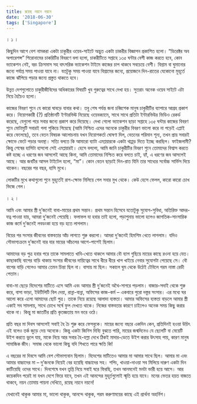 ```yaml
---
title: রয়েছ নয়নে নয়নে
date: '2018-06-30'
tags: ['Singapore']
---
```


। ১ ।

কিছুদিন আগে বেশ নামকরা একটা চাকুরীর ওয়েব-সাইটে অদ্ভুত একটা চাকরীর বিজ্ঞাপন প্রকাশিত হলো। “ডিরেক্টর অব অপারেশন্স” শিরোনামের চাকরিটির বিবরণে বলা হলো, চাকরীটিতে সপ্তাহে ১৩৫ ঘন্টার বেশী কাজ করতে হবে, কোন ভ্যাকেশন নেই, বরং ক্রিসমাস সহ বাৎসরিক ভ্যাকেশন টাইমে কাজের চাপ থাকবে সবচেয়ে বেশী। বিশ্রাম বা ঘুমানোর জন্যে পর্যাপ্ত সময় পাওয়া যাবে না। যতটুকু সময় পাওয়া যাবে বিশ্রামের জন্যে, প্রয়োজনে দিন-রাতের যেকোনো মুহূর্তে কাজে ঝাঁপিয়ে পড়ার জন্যে প্রস্তুত থাকতে হবে।

উন্নত দেশগুলোতে চাকুরীজীবিদের অধিকারের বিষয়টি খুব গুরুত্বের সাথে দেখা হয়। সুতরাং অনেক ওয়েব সাইটে এটা নিয়ে হৈচৈও হলো।

কাজের বিবরণ শুনে যে কারো ঘাবড়ে যাবার কথা। তবু শেষ পর্যন্ত জনা চব্বিশেক মানুষ চাকুরীটির ব্যাপারে আগ্রহ প্রকাশ করে। নিয়োগকারী (?) প্রতিষ্ঠানটি ইণ্টারভিঊ নিয়েছে ওয়েবক্যামে, সাথে সাথে প্রতিটা ইন্টারভিউর ভিডিও রেকর্ড করেছে, যেগুলো পরে সবার জন্যে প্রকাশ করে দিয়েছে। দেখা গেলো ভ্যাকেশন ছাড়া সপ্তাহে ১৩৫ ঘন্টার কাজের বিবরণ শুনে মোটামুটি সবারই গলা শুকিয়ে গিয়েছে (আমি নিশ্চিত এদের অনেকে চাকুরীর বিবরণ ভালো করে না পড়েই এপ্লাই করে ফেলেছে), তবে বেতন বিষয়ক আলোচনায় যখন নিয়োগকর্তা ঘোষণা দিল, বেতনের পরিমান শূন্য, তখন প্রায় সবারই ক্ষোভে ফেটে পড়ার অবস্থা। সত্যি বলতে কি আমারো ব্যাটা এমপ্লয়ারকে একটা থাপ্পড় দিতে ইচ্ছে করছিল। ফাইজলামী? কিন্তু শেষের হাসিটা হাসলো সেই এমপ্লয়ারই। হেসে বললো, আমি জানি চাকুরীটির বিবরণ শুনে তোমাদের বিশ্বাস করতে কষ্ট হচ্ছে এ ধরণের জব আসলেই আছে কিনা, আমি তোমাদের নিশ্চিত করে বলতে চাই, হ্যাঁ, এ ধরণের জব আসলেই আছে। আর জবটির আসল টাইটেল হলো, “মা”। কোন বেতন ছাড়াই দিন-রাত যিনি তার সাধ্যের সর্বোচ্চ সার্ভিস দিয়ে থাকেন। বছরের পর বছর, হাসি মুখে।

লোকটির মুখে কথাগুলো শুনে মুহূর্তেই রাগ-ক্ষোভ মিলিয়ে গেল সবার মুখ থেকে। কেউ হেসে ফেলল, কারো কারো চোখ ভিজে গেল।

। ২ ।

আমি এবং আমার স্ত্রী দু’জনেই বাবা-মায়ের প্রথম সন্তান। প্রথম সন্তান হিসেবে যতোটুকু সুযোগ-সুবিধা, অতিরিক্ত আদর-যত্ন পাওয়া যায়, আমরা দু’জনেই পেয়েছি। ফলাফল যা হবার তাই হলো, পড়াশুনায় ভালো হলেও জাগতিক-সাংসারিক কাজ কর্মে দু’জনেই লবডংকা হয়ে বড় হতে লাগলাম।

বিয়ের পর সংসার জীবনের বাস্তবতার আঁচ লাগতে শুরু করলো। আমরা দু’জনেই হিমশিম খেতে লাগলাম। যদিও সৌভাগ্যক্রমে দু’জনেই যার যার মায়ের আঁচলের আশে-পাশেই ছিলাম।

আমাদের বড় পুত্র হবার পরে তাকে সামলাতে খাবি-খেতে থাকলে আমার বৌ ব্যাগ গুছিয়ে মায়ের কাছে রওনা হয়ে যেত। কাছাকাছি বাপের বাড়ি থাকায় সংসার জীবনের দায়িত্বের সাথে ধীরে ধীরে খাপ খাইয়ে নেবার সুযোগটা পেয়েছে সে। বৌ বাপের বাড়ি গেলেও আমার তেমন চিন্তা ছিল না। বাসায় মা ছিল। সকালে ঘুম থেকে উঠেই টেবিলে গরম নাস্তা রেডী পেতাম।

বাবা-মা ছেড়ে বিদেশের মাটিতে এসে আমি এবং আমার স্ত্রী দু’জনেই অথৈ-সাগরে পড়লাম। বাজার-সদাই থেকে শুরু করে, বাসা ভাড়া, ইউটিলিটি বিল দেয়া, রান্না-বান্না, অফিসের কাজ-কর্ম – একবারে পুরো দস্তুর সংসার। এর মধ্যে ঘর আলো করে এলো আমাদের ছোট পুত্র। তাকে নিয়ে রয়েছে আলাদা ব্যস্ততা। আমার অফিসের ব্যস্ততা বাড়লে আমার স্ত্রী একাই সব সামলায়, সাথে চোখে সর্ষে ফুল দেখতে থাকে। নিজের বাস্তবতার কারণে চাইলেও অনেক সময় কিছু করার থাকে না। কিন্তু মা জাতটির প্রতি কৃতজ্ঞতায় মন ভরে ওঠে।

প্রতি বছর মা দিবস আসলেই সবাই হৈ চৈ শুরু করে ফেসবুকে। মায়ের জন্যে বছরে একদিন কেন, প্রতিদিনই হওয়া উচিৎ এই বলেও তর্ক জুড়ে দেয় অনেকে। কিন্তু একটা জিনিস দিব্যি বুঝতে পারি, মায়ের জন্মদিনেও যে ছেলেটি বা মেয়েটি উইশ করতে ভুলে যায়, মাকে নিয়ে আর সবার হৈ-হল্লা দেখে ঠিকই মাদার-ডেতে উইশ করার উৎসাহ পায়, কারণ মানুষ সামাজিক জীব। সমাজ থেকে ভালো কিছু যদি শিখতে পারে ক্ষতি কি!

এ বছরের মা দিবসে আমি বেশ সৌভাগ্যবান ছিলাম। বিদেশের মাটিতেও আমার মা আমার সাথে ছিল। আমার মা এবং আমার বাচ্চাদের মা – দু’জনকে নিয়েই বের হয়েছি বাচ্চাদের সহ। শপিং, খাওয়া-দাওয়া সব মিলিয়ে দারুণ একটা দিন কাটিয়েছি ওদের সাথে। দিনশেষে যখন তৃপ্তি নিয়ে সবাই ঘরে ফিরছি, তখন আনমনেই মনটা ভারী হয়ে আসে। আর কয়েকদিন পরেই মা যখন দেশে ফিরে যাবে, তখন এই আনন্দের মুহূর্তগুলোই স্মৃতি হয়ে যাবে। মনের ভেতর হয়ত বাজতে থাকবে, নয়ন তোমায় পায়না দেখিতে, রয়েছ নয়নে নয়নে!

যেখানেই থাকুক আমার মা, ভালো থাকুক, আনন্দে থাকুক, পরম করুণাময়ের কাছে এই প্রার্থনা অহর্নিশ।